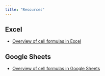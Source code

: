 ```yaml
---
title: "Resources"
---
```


## Excel 

- [Overview of cell formulas in Excel](https://support.microsoft.com/en-au/office/overview-of-formulas-in-excel-ecfdc708-9162-49e8-b993-c311f47ca173)


## Google Sheets

- [Overview of cell formulas in Google Sheets](https://support.google.com/docs/table/25273?hl=en)


